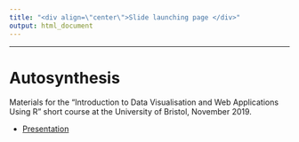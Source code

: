 ```yaml
---
title: "<div align=\"center\">Slide launching page </div>"
output: html_document
---
```

  <hr>
  
  # Autosynthesis
  
  Materials for the "Introduction to Data Visualisation and Web Applications Using R" short course at the University of Bristol, November 2019.

* [Presentation](https://mcguinlu.github.io/autosynthesis/reports/Autosynthesis-Club-15-1-2020.html)
